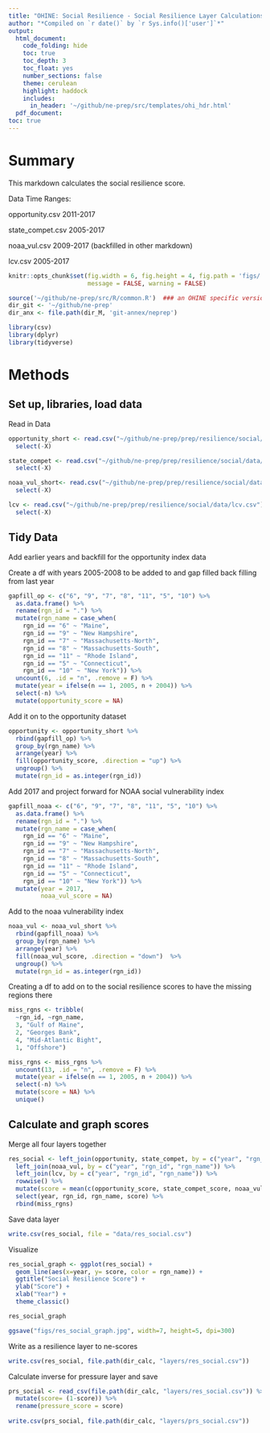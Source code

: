 ```yaml
---
title: "OHINE: Social Resilience - Social Resilience Layer Calculations"
author: "*Compiled on `r date()` by `r Sys.info()['user']`*"
output: 
  html_document:
    code_folding: hide
    toc: true
    toc_depth: 3
    toc_float: yes
    number_sections: false
    theme: cerulean
    highlight: haddock
    includes: 
      in_header: '~/github/ne-prep/src/templates/ohi_hdr.html'
  pdf_document:
toc: true
---
```


# Summary

This markdown calculates the social resilience score.

Data Time Ranges:

opportunity.csv 2011-2017

state_compet.csv 2005-2017

noaa_vul.csv 2009-2017 (backfilled in other markdown)

lcv.csv 2005-2017


``` r
knitr::opts_chunk$set(fig.width = 6, fig.height = 4, fig.path = 'figs/',
                      message = FALSE, warning = FALSE)

source('~/github/ne-prep/src/R/common.R')  ### an OHINE specific version of common.R
dir_git <- '~/github/ne-prep'
dir_anx <- file.path(dir_M, 'git-annex/neprep')

library(csv)
library(dplyr)
library(tidyverse)
```

# Methods

## Set up, libraries, load data
Read in Data
```r
opportunity_short <- read.csv("~/github/ne-prep/prep/resilience/social/data/opportunity.csv") %>% 
  select(-X) 

state_compet <- read.csv("~/github/ne-prep/prep/resilience/social/data/state_compet.csv") %>% 
  select(-X)

noaa_vul_short<- read.csv("~/github/ne-prep/prep/resilience/social/data/noaa_vul.csv") %>% 
  select(-X)

lcv <- read.csv("~/github/ne-prep/prep/resilience/social/data/lcv.csv") %>% 
  select(-X)
```

## Tidy Data
Add earlier years and backfill for the opportunity index data

Create a df with years 2005-2008 to be added to and gap filled 
back filling from last year
```r
gapfill_op <- c("6", "9", "7", "8", "11", "5", "10") %>% 
  as.data.frame() %>% 
  rename(rgn_id = ".") %>% 
  mutate(rgn_name = case_when(
    rgn_id == "6" ~ "Maine", 
    rgn_id == "9" ~ "New Hampshire", 
    rgn_id == "7" ~ "Massachusetts-North",
    rgn_id == "8" ~ "Massachusetts-South",
    rgn_id == "11" ~ "Rhode Island",
    rgn_id == "5" ~ "Connecticut",
    rgn_id == "10" ~ "New York")) %>% 
  uncount(6, .id = "n", .remove = F) %>%
  mutate(year = ifelse(n == 1, 2005, n + 2004)) %>%
  select(-n) %>% 
  mutate(opportunity_score = NA)
```

Add it on to the opportunity dataset
```r
opportunity <- opportunity_short %>% 
  rbind(gapfill_op) %>% 
  group_by(rgn_name) %>% 
  arrange(year) %>% 
  fill(opportunity_score, .direction = "up") %>% 
  ungroup() %>% 
  mutate(rgn_id = as.integer(rgn_id))
```

Add 2017 and project forward for NOAA social vulnerability index
```r
gapfill_noaa <- c("6", "9", "7", "8", "11", "5", "10") %>% 
  as.data.frame() %>% 
  rename(rgn_id = ".") %>% 
  mutate(rgn_name = case_when(
    rgn_id == "6" ~ "Maine", 
    rgn_id == "9" ~ "New Hampshire", 
    rgn_id == "7" ~ "Massachusetts-North",
    rgn_id == "8" ~ "Massachusetts-South",
    rgn_id == "11" ~ "Rhode Island",
    rgn_id == "5" ~ "Connecticut",
    rgn_id == "10" ~ "New York")) %>% 
  mutate(year = 2017, 
         noaa_vul_score = NA)
```

Add to the noaa vulnerability index
```r
noaa_vul <- noaa_vul_short %>% 
  rbind(gapfill_noaa) %>% 
  group_by(rgn_name) %>% 
  arrange(year) %>% 
  fill(noaa_vul_score, .direction = "down")  %>% 
  ungroup() %>% 
  mutate(rgn_id = as.integer(rgn_id))
```

Creating a df to add on to the social resilience scores to have the missing regions there 
```r
miss_rgns <- tribble(
  ~rgn_id, ~rgn_name,
  3, "Gulf of Maine",
  2, "Georges Bank",
  4, "Mid-Atlantic Bight",
  1, "Offshore") 

miss_rgns <- miss_rgns %>% 
  uncount(13, .id = "n", .remove = F) %>%
  mutate(year = ifelse(n == 1, 2005, n + 2004)) %>%
  select(-n) %>% 
  mutate(score = NA) %>% 
  unique()
```

## Calculate and graph scores
Merge all four layers together
```r
res_social <- left_join(opportunity, state_compet, by = c("year", "rgn_id", "rgn_name")) %>% 
  left_join(noaa_vul, by = c("year", "rgn_id", "rgn_name")) %>% 
  left_join(lcv, by = c("year", "rgn_id", "rgn_name")) %>% 
  rowwise() %>% 
  mutate(score = mean(c(opportunity_score, state_compet_score, noaa_vul_score, score_lcv))) %>% 
  select(year, rgn_id, rgn_name, score) %>% 
  rbind(miss_rgns)
```

Save data layer
```r
write.csv(res_social, file = "data/res_social.csv")
```


Visualize
```r
res_social_graph <- ggplot(res_social) +
  geom_line(aes(x=year, y= score, color = rgn_name)) +
  ggtitle("Social Resilience Score") +
  ylab("Score") +
  xlab("Year") +
  theme_classic()

res_social_graph

ggsave("figs/res_social_graph.jpg", width=7, height=5, dpi=300)
```


Write as a resilience layer to ne-scores
```r
write.csv(res_social, file.path(dir_calc, "layers/res_social.csv"))
```

Calculate inverse for pressure layer and save

```r
prs_social <- read_csv(file.path(dir_calc, "layers/res_social.csv")) %>% 
  mutate(score= (1-score)) %>% 
  rename(pressure_score = score)
  
write.csv(prs_social, file.path(dir_calc, "layers/prs_social.csv"))
```












